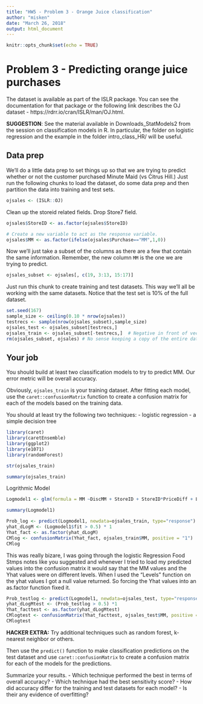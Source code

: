 ```yaml
---
title: "HW5 - Problem 3 - Orange Juice classification"
author: "misken"
date: "March 26, 2018"
output: html_document
---
```


```r
knitr::opts_chunk$set(echo = TRUE)
```

# Problem 3 - Predicting orange juice purchases

The dataset is available as part of the ISLR package. You can see the
documentation for that package or the following link describes the OJ
dataset - https://rdrr.io/cran/ISLR/man/OJ.html.

**SUGGESTION**: See the material available in Downloads_StatModels2 from the
session on classification models in R. In particular, the folder on
logistic regression and the example in the folder intro_class_HR/ will
be useful.

## Data prep

We'll do a little data prep to set things up so that we are trying to
predict whether or not the customer purchased Minute Maid (vs Citrus Hill.)
Just run the following chunks to load the dataset, do some data prep and
then partition the data into training and test sets.

```r
ojsales <- (ISLR::OJ)
```

Clean up the storeid related fields. Drop Store7 field.

```r
ojsales$StoreID <- as.factor(ojsales$StoreID)

# Create a new variable to act as the response variable.
ojsales$MM <- as.factor(ifelse(ojsales$Purchase=="MM",1,0))
```

Now we'll just take a subset of the columns as there are a few that contain the
same information. Remember, the new column `MM` is the one we are trying to
predict.

```r
ojsales_subset <- ojsales[, c(19, 3:13, 15:17)]
```

Just run this chunk to create training and test datasets. This way we'll
all be working with the same datasets. Notice that the test set is 10% of
the full dataset.

```r
set.seed(167)
sample_size <- ceiling(0.10 * nrow(ojsales))
testrecs <- sample(nrow(ojsales_subset),sample_size)
ojsales_test <- ojsales_subset[testrecs,]
ojsales_train <- ojsales_subset[-testrecs,]  # Negative in front of vector means "not in"
rm(ojsales_subset, ojsales) # No sense keeping a copy of the entire dataset around
```

## Your job

You should build at least two classification models to try to predict MM.
Our error metric will be overall accuracy.

Obviously, `ojsales_train` is your training dataset. After fitting each
model, use the `caret::confusionMatrix` function to create a confusion matrix
for each of the models based on the training data.

You should at least try the following two techniques:
- logistic regression
- a simple decision tree


```r
library(caret)
library(caretEnsemble)
library(ggplot2)
library(e1071)
library(randomForest)
```


```r
str(ojsales_train)
```

```r
summary(ojsales_train)
```
Logrithmic Model

```r
Logmodel1 <- glm(formula = MM ~DiscMM + StoreID + StoreID*PriceDiff + LoyalCH + PctDiscMM + PriceDiff, family = binomial, data = ojsales_train)
```


```r
summary(Logmodel1)
```


```r
Prob_log <- predict(Logmodel1, newdata=ojsales_train, type="response")
yhat_dLogM <- (Logmodel1$fit > 0.5) * 1
Yhat_fact <- as.factor(yhat_dLogM)
CMlog <- confusionMatrix(Yhat_fact, ojsales_train$MM, positive = "1")
CMlog
```


This was really bizare, I was going through the logistic Regression Food Stmps notes like you suggested and whenever I tried to load my predicted values into the confusion matrix it would say that the MM values and the Yhat values were on different levels. When I used the "Levels" function on the yhat values I got a null value returned. So forcing the Yhat values into an as.factor function fixed it. 




```r
Prob_testlog <- predict(Logmodel1, newdata=ojsales_test, type="response")
yhat_dLogMtest <- (Prob_testlog > 0.5) *1
Yhat_facttest <- as.factor(yhat_dLogMtest)
CMlogtest <- confusionMatrix(Yhat_facttest, ojsales_test$MM, positive = "1")
CMlogtest
```

**HACKER EXTRA:** Try additional techniques such as random forest, k-nearest 
neighbor or others.

Then use the `predict()` function to make classification predictions on the
test dataset and use `caret::confusionMatrix` to create a confusion matrix
for each of the models for the predictions. 

Summarize your results. 
- Which technique performed the best in terms of overall accuracy? 
- Which technique had the best sensitivity score?
- How did accuracy differ for the training and test datasets for each model?
- Is their any evidence of overfitting?